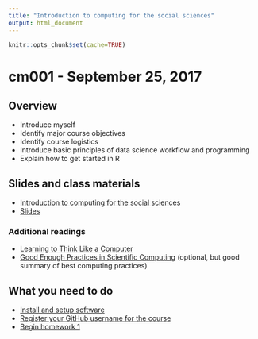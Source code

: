 ```yaml
---
title: "Introduction to computing for the social sciences"
output: html_document
---
```


```r
knitr::opts_chunk$set(cache=TRUE)
```

# cm001 - September 25, 2017

## Overview

* Introduce myself
* Identify major course objectives
* Identify course logistics
* Introduce basic principles of data science workflow and programming
* Explain how to get started in R

## Slides and class materials

* [Introduction to computing for the social sciences](block001_intro.html)
* [Slides](extras/cm001_slides.html)

### Additional readings

* [Learning to Think Like a Computer](https://www.nytimes.com/2017/04/04/education/edlife/teaching-students-computer-code.html?_r=0)
* [Good Enough Practices in Scientific Computing](http://journals.plos.org/ploscompbiol/article?id=10.1371/journal.pcbi.1005510) (optional, but good summary of best computing practices)

## What you need to do

* [Install and setup software](setup00.html)
* [Register your GitHub username for the course](https://goo.gl/forms/diIQsMDHKBoaCcmV2)
* [Begin homework 1](hw01-edit-README.html)

